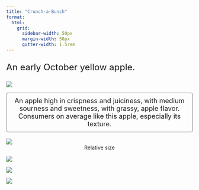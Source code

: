 ```yaml
---
title: "Crunch-a-Bunch"
format:
  html: 
    grid:
      sidebar-width: 50px
      margin-width: 50px
      gutter-width: 1.5rem
---
```


:::{style="font-size: x-large;"}
An early October yellow apple. 
:::

::: grid
::: g-col-4

![](img/transparentapples/crunchab-crop.png)

:::{style="font-size: large; border: 2px ridge Gainsboro; padding: 10px; border-radius: 5px;"}
<center>An apple high in crispness and juiciness, with medium sourness and sweetness, with grassy, apple flavor. Consumers on average like this apple, especially its texture.</center>
:::

<br>
![](img/crunchab-crop.jpg)
<center>Relative size</center>

:::

::: g-col-6

![](img/websitefigs/Apple_Crunch-a-Bunch.svg)



![](img/flavfigs/flavor_plot_Crunch-a-Bunch.svg)
<br>

![](img/likingfigs/Liking_Crunch-a-Bunch.svg)
:::
:::